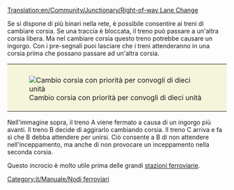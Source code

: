 [[Translation:en/Community/Junctionary/Right-of-way Lane Change]]

{{it/Community/Nodo/Nodi ferroviari}}
Se si dispone di più binari nella rete, è possibile consentire ai treni di cambiare corsia. Se una traccia è bloccata, il treno può passare a un'altra corsia libera. Ma nel cambiare corsia questo treno potrebbe causare un ingorgo. Con i pre-segnali puoi lasciare che i treni attenderanno in una corsia prima che possano passare ad un'altra corsia.

{|style="border: 0px; margin: 5px auto 25px auto;"
|style="padding: 10px 10px 5px; 10px; background-color: #F5F5DC;"|[[File:en/Community/Junctionary/Right-of-way lane change.png|center|frame|Cambio corsia con priorità per convogli di dieci unità]]
|}

Nell'immagine sopra, il treno A viene fermato a causa di un ingorgo più avanti. Il treno B decide di aggirarlo cambiando corsia. Il treno C arriva e fa sì che B debba attendere per unirsi. Ciò consente a B di non attendere nell'inceppamento, ma anche di non provocare un inceppamento nella seconda corsia.

Questo incrocio è molto utile prima delle grandi [[it/Manuale/Stazione ferroviaria|stazioni ferroviarie]].

[[Category:it/Manuale/Nodi ferroviari]]